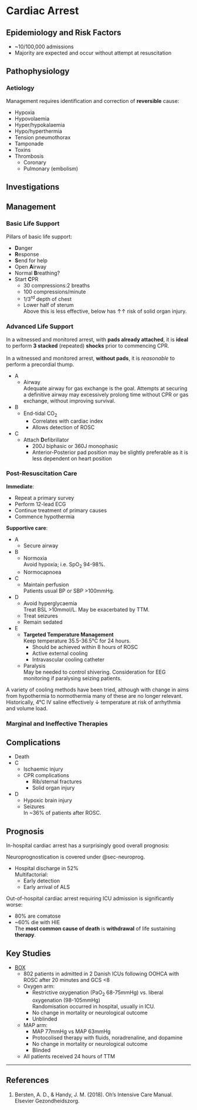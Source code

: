 # Cardiac Arrest

## Epidemiology and Risk Factors

* ~10/100,000 admissions
* Majority are expected and occur without attempt at resuscitation


## Pathophysiology

### Aetiology

Management requires identification and correction of **reversible** cause:

* Hypoxia
* Hypovolaemia
* Hyper/hypokalaemia\
* Hypo/hyperthermia
* Tension pneumothorax
* Tamponade
* Toxins
* Thrombosis
	* Coronary
	* Pulmonary (embolism)

## Investigations

## Management

### Basic Life Support

Pillars of basic life support:

* **D**anger
* **R**esponse
* **S**end for help
* Open **A**irway
* Normal **B**reathing?\
* Start **C**PR
	* 30 compressions:2 breaths
	* 100 compressions/minute
	* 1/3^rd^ depth of chest
	* Lower half of sterum\
	Above this is less effective, below has ↑↑ risk of solid organ injury.

### Advanced Life Support

:::column-margin
In a witnessed and monitored arrest, with **pads already attached**, it is **ideal** to perform **3 stacked** (repeated) **shocks** prior to commencing CPR.\
\
In a witnessed and monitored arrest, **without pads**, it is *reasonable* to perform a precordial thump.
:::


* A
	* Airway\
	Adequate airway for gas exchange is the goal. Attempts at securing a definitive airway may excessively prolong time without CPR or gas exchange, without improving survival.
* B
	* End-tidal CO~2~
		* Correlates with cardiac index
		* Allows detection of ROSC
* C
	* Attach **D**efibrillator
		* 200J biphasic or 360J monophasic
		* Anterior-Posterior pad position may be slightly preferable as it is less dependent on heart position



### Post-Resuscitation Care

**Immediate**:

* Repeat a primary survey
* Perform 12-lead ECG
* Continue treatment of primary causes
* Commence hypothermia

**Supportive care**:

* A
	* Secure airway
* B
	* Normoxia\
	Avoid hypoxia; i.e. SpO~2~ 94-98%.
	* Normocapnoea
* C
	* Maintain perfusion\
	Patients usual BP or SBP >100mmHg.
* D
	* Avoid hyperglycaemia\
	Treat BSL >10mmol/L. May be exacerbated by TTM.
	* Treat seizures
	* Remain sedated
* E
	* **Targeted Temperature Management**\
	Keep temperature 35.5-36.5°C for 24 hours.
		* Should be achieved within 8 hours of ROSC
		* Active external cooling
		* Intravascular cooling catheter
	* Paralysis\
	May be needed to control shivering. Consideration for EEG monitoring if paralysing seizing patients.

:::column-margin
A variety of cooling methods have been tried, although with change in aims from hypothermia to normothermia many of these are no longer relevant. Historically, 4°C IV saline effectively ↓ temperature at risk of arrhythmia and volume load.
:::

### Marginal and Ineffective Therapies

## Complications

* Death
* C
	* Ischaemic injury
	* CPR complications
		* Rib/sternal fractures
		* Solid organ injury
* D
	* Hypoxic brain injury
	* Seizures\
	In ~36% of patients after ROSC.


## Prognosis

In-hospital cardiac arrest has a surprisingly good overall prognosis:

:::column-margin
Neuroprognostication is covered under @sec-neuroprog.
:::

* Hospital discharge in 52%\
Multifactorial:
	* Early detection
	* Early arrival of ALS


Out-of-hospital cardiac arrest requiring ICU admission is significantly worse:

* 80% are comatose
* ~60% die with HIE\
The **most common cause of death** is **withdrawal** of life sustaining **therapy**.


## Key Studies

* [BOX](https://www.nejm.org/doi/full/10.1056/NEJMoa2208686#:~:text=In%20this%20randomized%20trial%2C%20we,%2Dof%2Dhospital%20cardiac%20arrest.)
	* 802 patients in admitted in 2 Danish ICUs following OOHCA with ROSC after 20 minutes and GCS <8
	* Oxygen arm:
		* Restrictive oxygenation (PaO~2~ 68-75mmHg) vs. liberal oxygenation (98-105mmHg)\
		Randomisation occurred in hospital, usually in ICU.
		* No change in mortality or neurological outcome
		* Unblinded
	* MAP arm:
		* MAP 77mmHg vs MAP 63mmHg
		* Protocolised therapy with fluids, noradrenaline, and dopamine
		* No change in mortality or neurological outcome
		* Blinded
	* All patients received 24 hours of TTM



---

## References

1. Bersten, A. D., & Handy, J. M. (2018). Oh’s Intensive Care Manual. Elsevier Gezondheidszorg.
